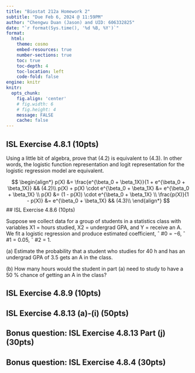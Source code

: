 ---
title: "Biostat 212a Homework 2"
subtitle: "Due Feb 6, 2024 @ 11:59PM"
author: "Chengwu Duan (Jason) and UID: 606332825"
date: "`r format(Sys.time(), '%d %B, %Y')`"
format:
  html:
    theme: cosmo
    embed-resources: true
    number-sections: true
    toc: true
    toc-depth: 4
    toc-location: left
    code-fold: false
engine: knitr
knitr:
  opts_chunk: 
    fig.align: 'center'
    # fig.width: 6
    # fig.height: 4
    message: FALSE
    cache: false
---

## ISL Exercise 4.8.1 (10pts)

Using a little bit of algebra, prove that (4.2) is equivalent to (4.3). In
other words, the logistic function representation and logit representation
for the logistic regression model are equivalent.

$$ 
\begin{align*} 
p(X) &= \frac{e^{\beta_0 + \beta_1X}}{1 + e^{\beta_0 + \beta_1X}} && (4.2)\\ 
p(X) + p(X) \cdot e^{\beta_0 + \beta_1X} &= e^{\beta_0 + \beta_1X} \\
p(X) &= (1 - p(X)) \cdot e^{\beta_0 + \beta_1X} \\  \frac{p(X)}{1 - p(X)} &= e^{\beta_0 + \beta_1X} && (4.3)\\
\end{align*}
$$
## ISL Exercise 4.8.6 (10pts)

Suppose we collect data for a group of students in a statistics class
with variables X1 = hours studied, X2 = undergrad GPA, and Y =
receive an A. We fit a logistic regression and produce estimated
coefficient, ˆ #0 = −6, ˆ #1 = 0.05, ˆ #2 = 1.

\(a\) Estimate the probability that a student who studies for 40 h and
has an undergrad GPA of 3.5 gets an A in the class.

\(b\) How many hours would the student in part (a) need to study to
have a 50 % chance of getting an A in the class?

## ISL Exercise 4.8.9 (10pts)

## ISL Exercise 4.8.13 (a)-(i) (50pts)

## Bonus question: ISL Exercise 4.8.13 Part (j) (30pts)

## Bonus question: ISL Exercise 4.8.4 (30pts)
